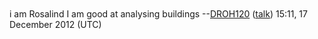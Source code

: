 <article id="37955621" title=User talk:Weejaw>
	<talkpage id="37955621" title="User talk:Weejaw">
i am Rosalind I am good at analysing   buildings --[[User:DROH120|DROH120]] ([[User talk:DROH120|talk]]) 15:11, 17 December 2012 (UTC)
	</talkpage>
</article>